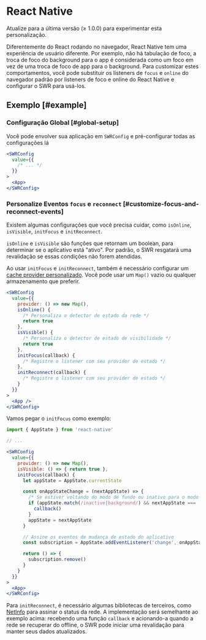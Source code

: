 
# React Native

<Callout>
Atualize para a última versão (≥ 1.0.0) para experimentar esta personalização.

</Callout>

Diferentemente do React rodando no navegador, React Native tem uma experiência de usuário diferente. Por exemplo, não há tabulação de foco, a troca de foco do background para o app é considerada como um foco em vez de uma troca de foco de app para o background.
Para customizar estes comportamentos, você pode substituir os listeners de `focus` e `online` do navegador padrão por listeners de foco e online do React Native e configurar o SWR para usá-los.

## Exemplo [#example]

### Configuração Global [#global-setup]

Você pode envolver sua aplicação em `SWRConfig` e pré-configurar todas as configurações lá

```jsx
<SWRConfig
  value={{
    /* ... */
  }}
>
  <App>
</SWRConfig>
```

### Personalize Eventos `focus` e `reconnect` [#customize-focus-and-reconnect-events]

Existem algumas configurações que você precisa cuidar, como `isOnline`, `isVisible`, `initFocus` e `initReconnect`.

`isOnline` e `isVisible` são funções que retornam um boolean, para determinar se o aplicativo está "ativo". Por padrão, o SWR resgatará uma revalidação se essas condições não forem atendidas.

Ao usar `initFocus` e `initReconnect`, também é necessário configurar um [cache provider personalizado](/docs/advanced/cache). Você pode usar um `Map()` vazio ou qualquer armazenamento que preferir.

```jsx
<SWRConfig
  value={{
    provider: () => new Map(),
    isOnline() {
      /* Personaliza o detector de estado da rede */
      return true
    },
    isVisible() {
      /* Personaliza o detector de estado de visibilidade */
      return true
    },
    initFocus(callback) {
      /* Registre o listener com seu provider de estado */
    },
    initReconnect(callback) {
      /* Registre o listener com seu provider de estado */
    }
  }}
>
  <App />
</SWRConfig>
```

Vamos pegar o `initFocus` como exemplo:

```jsx
import { AppState } from 'react-native'

// ...

<SWRConfig
  value={{
    provider: () => new Map(),
    isVisible: () => { return true },
    initFocus(callback) {
      let appState = AppState.currentState

      const onAppStateChange = (nextAppState) => {
        /* Se estiver voltando do modo de fundo ou inativo para o modo ativo */
        if (appState.match(/inactive|background/) && nextAppState === 'active') {
          callback()
        }
        appState = nextAppState
      }

      // Assine os eventos de mudança de estado do aplicativo
      const subscription = AppState.addEventListener('change', onAppStateChange)

      return () => {
        subscription.remove()
      }
    }
  }}
>
  <App>
</SWRConfig>
```

Para `initReconnect`, é necessário algumas bibliotecas de terceiros, como [NetInfo](https://github.com/react-native-netinfo/react-native-netinfo) para assinar o status da rede. A implementação será semelhante ao exemplo acima: recebendo uma função `callback` e acionando-a quando a rede se recuperar do offline, o SWR pode iniciar uma revalidação para manter seus dados atualizados.
